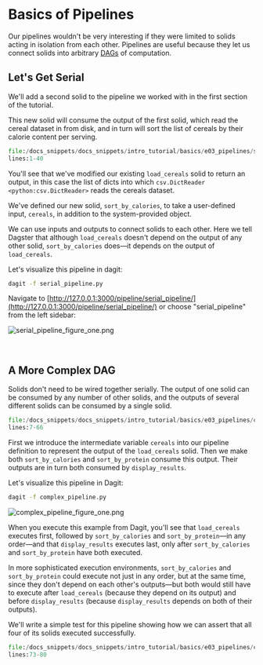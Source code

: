 
<DynamicMetaTags
  title="Basics of Pipelines | Dagster"
  description="Dagster is a system for building modern data applications."
/>


# Basics of Pipelines

<CodeReferenceLink filePath="examples/docs_snippets/docs_snippets/intro_tutorial/basics/e03_pipelines/" />

Our pipelines wouldn't be very interesting if they were limited to solids acting in isolation from
each other. Pipelines are useful because they let us connect solids into arbitrary
[DAGs](https://en.wikipedia.org/wiki/Directed_acyclic_graph) of computation.

## Let's Get Serial

We'll add a second solid to the pipeline we worked with in the first section of the tutorial.

This new solid will consume the output of the first solid, which read the cereal dataset in from
disk, and in turn will sort the list of cereals by their calorie content per serving.

```python literalinclude emphasize-lines=16,20,38 caption=serial_pipeline.py
file:/docs_snippets/docs_snippets/intro_tutorial/basics/e03_pipelines/serial_pipeline.py
lines:1-40
```

You'll see that we've modified our existing `load_cereals` solid to return an output, in this case
the list of dicts into which `csv.DictReader <python:csv.DictReader>` reads the cereals dataset.

We've defined our new solid, `sort_by_calories`, to take a user-defined input, `cereals`, in
addition to the system-provided <PyObject module="dagster" object="SystemComputeExecutionContext"
displayText="context" /> object.

We can use inputs and outputs to connect solids to each other. Here we tell Dagster that although
`load_cereals` doesn't depend on the output of any other solid, `sort_by_calories` does&mdash;it
depends on the output of `load_cereals`.

Let's visualize this pipeline in dagit:

```bash
dagit -f serial_pipeline.py
```

Navigate to
[http://127.0.0.1:3000/pipeline/serial_pipeline/](http://127.0.0.1:3000/pipeline/serial_pipeline/)
or choose "serial_pipeline" from the left sidebar:

![serial_pipeline_figure_one.png](/assets/images/tutorial/serial_pipeline_figure_one.png)

<br />

## A More Complex DAG

Solids don't need to be wired together serially. The output of one solid can be consumed by any
number of other solids, and the outputs of several different solids can be consumed by a single
solid.

```python literalinclude showLines emphasize-lines=55-59 startLine=7 caption=complex_pipeline.py
file:/docs_snippets/docs_snippets/intro_tutorial/basics/e03_pipelines/complex_pipeline.py
lines:7-66
```

First we introduce the intermediate variable `cereals` into our pipeline definition to represent the
output of the `load_cereals` solid. Then we make both `sort_by_calories` and `sort_by_protein`
consume this output. Their outputs are in turn both consumed by `display_results`.

Let's visualize this pipeline in Dagit:

```bash
dagit -f complex_pipeline.py
```

![complex_pipeline_figure_one.png](/assets/images/tutorial/complex_pipeline_figure_one.png)

When you execute this example from Dagit, you'll see that `load_cereals` executes first, followed by
`sort_by_calories` and `sort_by_protein`&mdash;in any order&mdash;and that `display_results`
executes last, only after `sort_by_calories` and `sort_by_protein` have both executed.

In more sophisticated execution environments, `sort_by_calories` and `sort_by_protein` could execute
not just in any order, but at the same time, since they don't depend on each other's
outputs&mdash;but both would still have to execute after `load_cereals` (because they depend on its
output) and before `display_results` (because `display_results` depends on both of their outputs).

We'll write a simple test for this pipeline showing how we can assert that all four of its solids
executed successfully.

```python literalinclude showLines startLine=73 caption=complex_pipeline.py
file:/docs_snippets/docs_snippets/intro_tutorial/basics/e03_pipelines/complex_pipeline.py
lines:73-80
```

<br />

<br />
